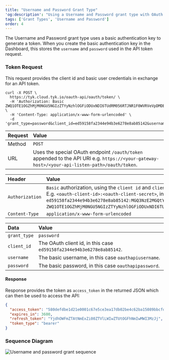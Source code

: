 ```yaml
---
title: "Username and Password Grant Type"
'og:description': "Using a Username and Password grant type with OAuth 2.0"
tags: ['Grant Types', 'Username and Password']
order: 4
---
```


The Username and Password grant type uses a basic authentication key to generate a token. When you create the basic authentication key in the Dashboard, this stores the `username` and `password` used in the API token request.

### Token Request

This request provides the client id and basic user credentials in exchange for an API token.

```shell
curl -X POST \
  https://tyk.cloud.tyk.io/oauth-api/oauth/token/ \
  -H 'Authorization: Basic ZWQ1OTE1OGZhMjM0NGU5NGIzZTYyNzhlOGFiODUxNDI6TUdRM056RTJNR1F0WVRVeVpDMDBaVFZsTFdKak1USXRNakUyTVRNMU1tRTNOMk0x' \
  -H 'Content-Type: application/x-www-form-urlencoded' \
  -d 'grant_type=password&client_id=ed59158fa2344e94b3e6278e8ab85142&username=oauthapiusername&password=oauthapipassword'
```

| Request | Value                                                                                                                                         |
| :------- | :--------------------------------------------------------------------------------------------------------------------------------------------- |
| Method  | `POST`                                                                                                                                        |
| URL     | Uses the special OAuth endpoint `/oauth/token` appended to the API URI e.g. `https://<your-gateway-host>/<your-api-listen-path>/oauth/token`. |

| Header          | Value                                                                                                                                                                                                                                                                                                                                                                                                               |
| :--------------- | :------------------------------------------------------------------------------------------------------------------------------------------------------------------------------------------------------------------------------------------------------------------------------------------------------------------------------------------------------------------------------------------------------------------- |
| `Authorization` | `Basic` authorization, using the `client id` and `client secret` of the OAuth client base64 encoded with colon separator. E.g. `<oauth-client-id>:<oauth-client-secret>`, in this case `ed59158fa2344e94b3e6278e8ab85142:MGQ3NzE2MGQtYTUyZC00ZTVlLWJjMTItMjE2MTM1MmE3N2M1`, which base64 encoded is `ZWQ1OTE1OGZhMjM0NGU5NGIzZTYyNzhlOGFiODUxNDI6TUdRM056RTJNR1F0WVRVeVpDMDBaVFZsTFdKak1USXRNakUyTVRNMU1tRTNOMk0x`. |
| `Content-Type`  | `application/x-www-form-urlencoded`                                                                                                                                                                                                                                                                                                                                                                                 |

| Data         | Value                                                                 |
| :------------ | :--------------------------------------------------------------------- |
| `grant_type` | `password`                                                            |
| `client_id`  | The OAuth client id, in this case `ed59158fa2344e94b3e6278e8ab85142`. |
| `username`   | The basic username, in this case `oauthapiusername`.                  |
| `password`   | The basic password, in this case `oauthapipassword`.                  |

#### Response

Response provides the token as `access_token` in the returned JSON which can then be used to access the API:

```json
{
  "access_token": "580defdbe1d21e0001c67e5ce3ea17db02be4c62ba15089bbcfd1f80",
  "expires_in": 3600,
  "refresh_token": "YjdhOWFmZTAtNmExZi00ZTVlLWIwZTUtOGFhNmIwMWI3MzJj",
  "token_type": "bearer"
}
```

### Sequence Diagram

<img src="/img/diagrams/diagram_docs_username-_-password-grant-type@2x.png" alt="Username and password grant sequence" />
